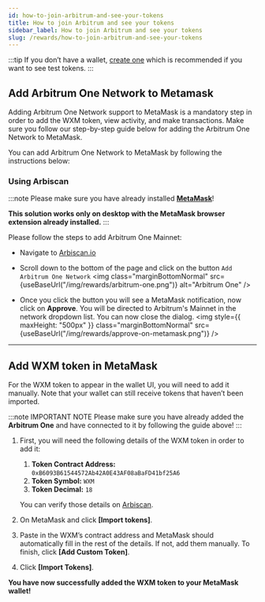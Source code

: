 ```yaml
---
id: how-to-join-arbitrum-and-see-your-tokens
title: How to join Arbitrum and see your tokens
sidebar_label: How to join Arbitrum and see your tokens
slug: /rewards/how-to-join-arbitrum-and-see-your-tokens
---
```



:::tip
If you don’t have a wallet, [create one](/mobile-app/wallet/add-edit-wallet-address#how-to-create-wallet-on-metamask) which is recommended if you want to see test tokens.
:::

## Add Arbitrum One Network to Metamask

Adding Arbitrum One Network support to MetaMask is a mandatory step in order to add the WXM token, view activity, and make transactions.
Make sure you follow our step-by-step guide below for adding the Arbitrum One Network to MetaMask.

You can add Arbitrum One Network to MetaMask by following the instructions below:

### Using Arbiscan

:::note
Please make sure you have already installed **[MetaMask](https://metamask.io/)**!

**This solution works only on desktop with the MetaMask browser extension already installed.**
:::

Please follow the steps to add Arbitrum One Mainnet:

- Navigate to [Arbiscan.io](https://arbiscan.io/)
- Scroll down to the bottom of the page and click on the button `Add Arbitrum One Network`
  <img class="marginBottomNormal" src={useBaseUrl("/img/rewards/arbitrum-one.png")} alt="Arbitrum One" />

- Once you click the button you will see a MetaMask notification, now click on **Approve**.
You will be directed to Arbitrum's Mainnet in the network dropdown list. You can now close the dialog.
  <img style={{ maxHeight: "500px" }} class="marginBottomNormal" src={useBaseUrl("/img/rewards/approve-on-metamask.png")} />

<hr/>

## Add WXM token in MetaMask

For the WXM token to appear in the wallet UI, you will need to add it manually.
Note that your wallet can still receive tokens that haven’t been imported.

:::note IMPORTANT NOTE
Please make sure you have already added the **Arbitrum One** and have connected to it by following the guide above!
:::

1. First, you will need the following details of the WXM token in order to add it:
    1. **Token Contract Address:** ``0xB6093B61544572Ab42A0E43AF08aBaFD41bf25A6``
    1. **Token Symbol:** ``WXM``
    1. **Token Decimal:** ``18``

    You can verify those details on [Arbiscan](https://arbiscan.io/token/0xb6093b61544572ab42a0e43af08abafd41bf25a6).
1. On MetaMask and click **[Import tokens]**.
1. Paste in the WXM’s contract address and MetaMask should automatically fill in the rest of the details. If not, add them manually. To finish, click **[Add Custom Token]**.
1. Click **[Import Tokens]**.

**You have now successfully added the WXM token to your MetaMask wallet!**



